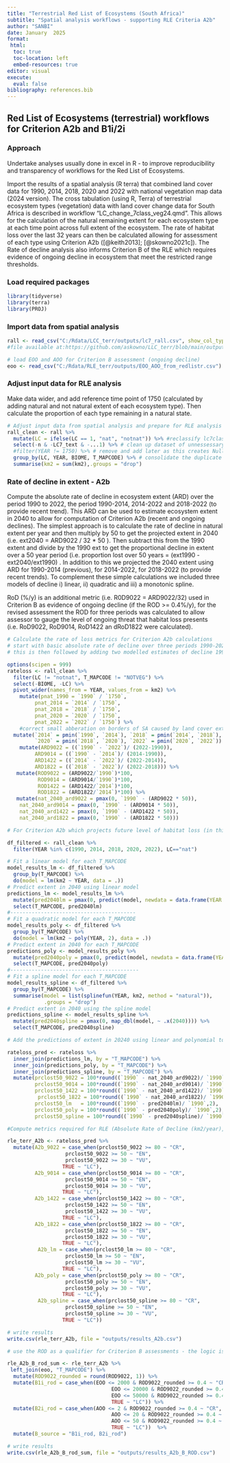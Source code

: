 ```yaml
---
title: "Terrestrial Red List of Ecosystems (South Africa)"
subtitle: "Spatial analysis workflows - supporting RLE Criteria A2b"
author: "SANBI"
date: January  2025
format: 
 html:
  toc: true
  toc-location: left
  embed-resources: true
editor: visual
execute: 
  eval: false
bibliography: references.bib
---
```


## Red List of Ecosystems (terrestrial) workflows for Criterion A2b and B1i/2i

### Approach

Undertake analyses usually done in excel in R - to improve reproducibility and transparency of workflows for the Red List of Ecosystems.

Import the results of a spatial analysis (R terra) that combined land cover data for 1990, 2014, 2018, 2020 and 2022 with national vegetation map data (2024 version). The cross tabulation (using R, Terra) of terrestrial ecosystem types (vegetation) data with land cover change data for South Africa is described in workflow "LC_change_7class_veg24.qmd". This allows for the calculation of the natural remaining extent for each ecosystem type at each time point across full extent of the ecosystem. The rate of habitat loss over the last 32 years can then be calculated allowing for assessment of each type using Criterion A2b ([@keith2013]; [@skowno2021c]). The Rate of decline analysis also informs Criterion B of the RLE which requires evidence of ongoing decline in ecosystem that meet the restricted range thresholds.

### Load required packages

```r
library(tidyverse)
library(terra)
library(PROJ)
```

### Import data from spatial analysis

```r
rall <- read_csv("C:/Rdata/LCC_terr/outputs/lc7_rall.csv", show_col_types = FALSE) #import the version NOT masked to SA and save in chosen location 
#file available at:https://github.com/askowno/LLC_terr/blob/main/outputs/lc7_rall.csv

# load EOO and AOO for Criterion B assessment (ongoing decline)
eoo <- read_csv("C:/Rdata/RLE_terr/outputs/EOO_AOO_from_redlistr.csv")
```

### Adjust input data for RLE analysis

Make data wider, and add reference time point of 1750 (calculated by adding natural and not natural extent of each ecosystem type). Then calculate the proportion of each type remaining in a natural state.

```r
# Adjust input data from spatial analysis and prepare for RLE analysis   
rall_clean <- rall %>%   
  mutate(LC = ifelse(LC == 1, "nat", "notnat")) %>% #reclassify lc7class to binary 
  select(-n & -LC7_text & -...1) %>% # clean up dataset of unnessessary fields
  #filter(YEAR != 1750) %>% # remove and add later as this creates Null rows for empty classes when using wide approach....   
  group_by(LC, YEAR, BIOME, T_MAPCODE) %>% # consolidate the duplicate rows following reclass   
  summarise(km2 = sum(km2),.groups = "drop") 

```

### Rate of decline in extent - A2b

Compute the absolute rate of decline in ecosystem extent (ARD) over the period 1990 to 2022, the period 1990-2014, 2014-2022 and 2018-2022 (to provide recent trend). This ARD can be used to estimate ecosystem extent in 2040 to allow for computation of Criterion A2b (recent and ongoing declines). The simplest approach is to calculate the rate of decline in natural extent per year and then multiply by 50 to get the projected extent in 2040 (i.e. ext2040 = ARD9022 / 32 \* 50 ). Then subtract this from the 1990 extent and divide by the 1990 ext to get the proportional decline in extent over a 50 year period (i.e. proportion lost over 50 years = (ext1990 - ext2040/ext1990) . In addition to this we projected the 2040 extent using ARD for 1990-2014 (previous), for 2014-2022, for 2018-2022 (to provide recent trends). To complement these simple calculations we included three models of decline i) linear, ii) quadratic and iii) a monotonic spline.

RoD (%/y) is an additional metric (i.e. R0D9022 = ARD9022/32) used in Criterion B as evidence of ongoing decline (if the ROD \>= 0.4%/y), for the revised assessment the ROD for three periods was calculated to allow assessor to gauge the level of ongoing threat that habitat loss presents (i.e. RoD9022, RoD9014, RoD1422 an dRoD1822 were calculated).

```r
# Calculate the rate of loss metrics for Criterion A2b calculations
# start with basic absolute rate of decline over three periods 1990-2022 (main period) 1990-2014 (previous period) and 2014 - 2022 (recent period)
# this is then followed by adding two modelled estimates of decline 1990-2022 using linear and quadratic models. 

options(scipen = 999)
rateloss <- rall_clean %>%   
  filter(LC != "notnat", T_MAPCODE != "NOTVEG") %>%
  select(-BIOME, -LC) %>%
  pivot_wider(names_from = YEAR, values_from = km2) %>%   
    mutate(pnat_1990 = `1990` / `1750`, 
         pnat_2014 = `2014` / `1750`,           
         pnat_2018 = `2018` / `1750`,           
         pnat_2020 = `2020` / `1750`,          
         pnat_2022 = `2022` / `1750`) %>%
    #correct small abberation on borders of SA caused by land cover extent differences 
  mutate(`2014` = pmin(`1990`, `2014`), `2018` = pmin(`2014`, `2018`), 
         `2020` = pmin(`2018`, `2020`), `2022` = pmin(`2020`, `2022`)) %>%
    mutate(ARD9022 = ((`1990` - `2022`)/ (2022-1990)), 
         ARD9014 = ((`1990` - `2014`)/ (2014-1990)), 
         ARD1422 = ((`2014` - `2022`)/ (2022-2014)),
         ARD1822 = ((`2018` - `2022`)/ (2022-2018))) %>%
   mutate(ROD9022 = (ARD9022/`1990`)*100, 
          ROD9014 = (ARD9014/`1990`)*100,
          ROD1422 = (ARD1422/`2014`)*100,
          ROD1822 = (ARD1822/`2014`)*100) %>%
   mutate(nat_2040_ard9022 = pmax(0, `1990` - (ARD9022 * 50)),
    nat_2040_ard9014 = pmax(0, `1990` - (ARD9014 * 50)),
    nat_2040_ard1422 = pmax(0, `1990` - (ARD1422 * 50)),
    nat_2040_ard1822 = pmax(0, `1990` - (ARD1822 * 50)))
```

```r
# For Criterion A2b which projects future level of habitat loss (in this study to 2040) we have used a simplistic model (above) of decline using the first and last time points (1990 and 2022). In this code we model the rate of decline using a linear model and a quadratic model (polynomial) to more accuratley estimate remaining natural habitat in 2040. 

df_filtered <- rall_clean %>%
  filter(YEAR %in% c(1990, 2014, 2018, 2020, 2022), LC=="nat") 

# Fit a linear model for each T_MAPCODE
model_results_lm <- df_filtered %>%
  group_by(T_MAPCODE) %>%
  do(model = lm(km2 ~ YEAR, data = .))
# Predict extent in 2040 using linear model 
predictions_lm <- model_results_lm %>%
  mutate(pred2040lm = pmax(0, predict(model, newdata = data.frame(YEAR = 2040)))) %>%
  select(T_MAPCODE, pred2040lm)
#-----------------------------------------
# Fit a quadratic model for each T_MAPCODE
model_results_poly <- df_filtered %>%
  group_by(T_MAPCODE) %>%
  do(model = lm(km2 ~ poly(YEAR, 2), data = .))
# Predict extent in 2040 for each T_MAPCODE
predictions_poly <- model_results_poly %>%
  mutate(pred2040poly = pmax(0, predict(model, newdata = data.frame(YEAR = 2040)))) %>%
  select(T_MAPCODE, pred2040poly)
#------------------------------------------
# Fit a spline model for each T_MAPCODE
model_results_spline <- df_filtered %>%
  group_by(T_MAPCODE) %>%
  summarise(model = list(splinefun(YEAR, km2, method = "natural")), 
            .groups = "drop")
# Predict extent in 2040 using the spline model
predictions_spline <- model_results_spline %>%
  mutate(pred2040spline = pmax(0, map_dbl(model, ~ .x(2040)))) %>%
  select(T_MAPCODE, pred2040spline)

# Add the predictions of extent in 20240 using linear and polynomial to the rateloss tibble

rateloss_pred <- rateloss %>%
  inner_join(predictions_lm, by = "T_MAPCODE") %>%
  inner_join(predictions_poly, by = "T_MAPCODE") %>%
  inner_join(predictions_spline, by = "T_MAPCODE") %>%
  mutate(prclost50_9022 = 100*round((`1990` - nat_2040_ard9022)/ `1990`,2), 
         prclost50_9014 = 100*round((`1990` - nat_2040_ard9014)/ `1990`,2),
         prclost50_1422 = 100*round((`1990` - nat_2040_ard1422)/ `1990`,2),
          prclost50_1822 = 100*round((`1990` - nat_2040_ard1822)/ `1990`,2),
         prclost50_lm   = 100*round((`1990` - pred2040lm)/ `1990`,2),
         prclost50_poly = 100*round((`1990` - pred2040poly)/ `1990`,2),
         prclost50_spline = 100*round((`1990` - pred2040spline)/ `1990`,2))
```

```r
#Compute metrics required for RLE (Absolute Rate of Decline (km2/year), Rate of Decline (%/year), Percentage Lost over 50years, Projected extent in 2040). And then assess Criterion A2b

rle_terr_A2b <- rateloss_pred %>%
  mutate(A2b_9022 = case_when(prclost50_9022 >= 80 ~ "CR",
                   prclost50_9022 >= 50 ~ "EN",
                   prclost50_9022 >= 30 ~ "VU",
                  TRUE ~ "LC"), 
         A2b_9014 = case_when(prclost50_9014 >= 80 ~ "CR",
                   prclost50_9014 >= 50 ~ "EN",
                   prclost50_9014 >= 30 ~ "VU",
                  TRUE ~ "LC"),
         A2b_1422 = case_when(prclost50_1422 >= 80 ~ "CR",
                   prclost50_1422 >= 50 ~ "EN",
                   prclost50_1422 >= 30 ~ "VU",
                  TRUE ~ "LC"), 
         A2b_1822 = case_when(prclost50_1822 >= 80 ~ "CR",
                   prclost50_1822 >= 50 ~ "EN",
                   prclost50_1822 >= 30 ~ "VU",
                  TRUE ~ "LC"), 
          A2b_lm = case_when(prclost50_lm >= 80 ~ "CR",
                   prclost50_lm >= 50 ~ "EN",
                   prclost50_lm >= 30 ~ "VU",
                  TRUE ~ "LC"), 
         A2b_poly = case_when(prclost50_poly >= 80 ~ "CR",
                   prclost50_poly >= 50 ~ "EN",
                   prclost50_poly >= 30 ~ "VU",
                  TRUE ~ "LC"), 
          A2b_spline = case_when(prclost50_spline >= 80 ~ "CR",
                   prclost50_spline >= 50 ~ "EN",
                   prclost50_spline >= 30 ~ "VU",
                  TRUE ~ "LC"))    

# write results
write.csv(rle_terr_A2b, file = "outputs/results_A2b.csv")
```

```r
# use the ROD as a qualifier for Criterion B assessments - the logic is that rapid ongoing rates of habitat loss  are sufficient evidence of "ongoing decline" for range restricted ecosystems types. 0.4 % loss per year mean 100ha will reduce to 70ha in 10 years a 30% loss, over 50 years it will be all lost. 

rle_A2b_B_rod_sum <- rle_terr_A2b %>%
 left_join(eoo, "T_MAPCODE") %>%
  mutate(ROD9022_rounded = round(ROD9022, 1)) %>%
  mutate(B1i_rod = case_when(EOO <= 2000 & ROD9022_rounded >= 0.4 ~ "CR", 
                                  EOO <= 20000 & ROD9022_rounded >= 0.4 ~ "EN", 
                                  EOO <= 50000 & ROD9022_rounded >= 0.4 ~ "VU", 
                                  TRUE ~ "LC")) %>%
  mutate(B2i_rod = case_when(AOO <= 2 & ROD9022_rounded >= 0.4 ~ "CR", 
                                  AOO <= 20 & ROD9022_rounded >= 0.4 ~ "EN", 
                                  AOO <= 50 & ROD9022_rounded >= 0.4 ~ "VU", 
                                  TRUE ~ "LC"))  %>%
  mutate(B_source = "B1i_rod, B2i_rod")

# write results
write.csv(rle_A2b_B_rod_sum, file = "outputs/results_A2b_B_ROD.csv")
```
